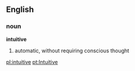 ==English==
===noun===
'''intuitive'''

#automatic, without requiring conscious thought

[[pl:intuitive]]
[[pt:Intuitive]]
